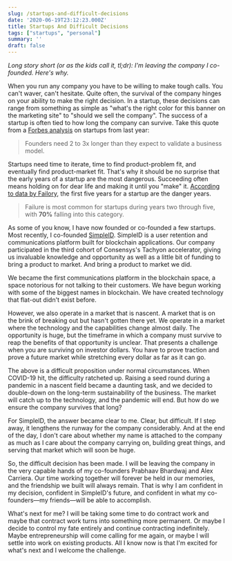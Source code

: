 ```yaml
---
slug: /startups-and-difficult-decisions
date: '2020-06-19T23:12:23.000Z'
title: Startups And Difficult Decisions
tags: ["startups", "personal"]
summary: ''
draft: false
---
```

*Long story short (or as the kids call it, tl;dr): I'm leaving the company I co-founded. Here's why.*

When you run any company you have to be willing to make tough calls. You can't waver, can't hesitate. Quite often, the survival of the company hinges on your ability to make the right decision. In a startup, these decisions can range from something as simple as "what's the right color for this banner on the marketing site" to "should we sell the company". The success of a startup is often tied to how long the company can survive. Take this quote from a [Forbes analysis](<https://www.forbes.com/sites/abdoriani/2019/10/24/11-surprising-and-insightful-statistics-about-startups/#33c9bd096120>) on startups from last year:

> Founders need 2 to 3x longer than they expect to validate a business model.

Startups need time to iterate, time to find product-problem fit, and eventually find product-market fit. That's why it should be no surprise that the early years of a startup are the most dangerous. Succeeding often means holding on for dear life and making it until you "make" it. [According to data by Failory](<https://www.failory.com/blog/startup-failure-rate>), the first five years for a startup are the danger years.

> Failure is most common for startups during years two through five, with **70%** falling into this category.

As some of you know, I have now founded or co-founded a few startups. Most recently, I co-founded [SimpleID](<https://simpleid.xyz>). SimpleID is a user retention and communications platform built for blockchain applications. Our company participated in the third cohort of Consensys's Tachyon accelerator, giving us invaluable knowledge and opportunity as well as a little bit of funding to bring a product to market. And bring a product to market we did.

We became the first communications platform in the blockchain space, a space notorious for not talking to their customers. We have begun working with some of the biggest names in blockchain. We have created technology that flat-out didn't exist before.

However, we also operate in a market that is nascent. A market that is on the brink of breaking out but hasn't gotten there yet. We operate in a market where the technology and the capabilities change almost daily. The opportunity is huge, but the timeframe in which a company must survive to reap the benefits of that opportunity is unclear. That presents a challenge when you are surviving on investor dollars. You have to prove traction and prove a future market while stretching every dollar as far as it can go.

The above is a difficult proposition under normal circumstances. When COVID-19 hit, the difficulty ratcheted up. Raising a seed round during a pandemic in a nascent field became a daunting task, and we decided to double-down on the long-term sustainability of the business. The market will catch up to the technology, and the pandemic will end. But how do we ensure the company survives that long?

For SimpleID, the answer became clear to me. Clear, but difficult. If I step away, it lengthens the runway for the company considerably. And at the end of the day, I don't care about whether my name is attached to the company as much as I care about the company carrying on, building great things, and serving that market which will soon be huge.

So, the difficult decision has been made. I will be leaving the company in the very capable hands of my co-founders Prabhaav Bhardwaj and Alex Carriera. Our time working together will forever be held in our memories, and the friendship we built will always remain. That is why I am confident in my decision, confident in SimpleID's future, and confident in what my co-founders—my friends—will be able to accomplish.

What's next for me? I will be taking some time to do contract work and maybe that contract work turns into something more permanent. Or maybe I decide to control my fate entirely and continue contracting indefinitely. Maybe entrepreneurship will come calling for me again, or maybe I will settle into work on existing products. All I know now is that I'm excited for what's next and I welcome the challenge.


  
